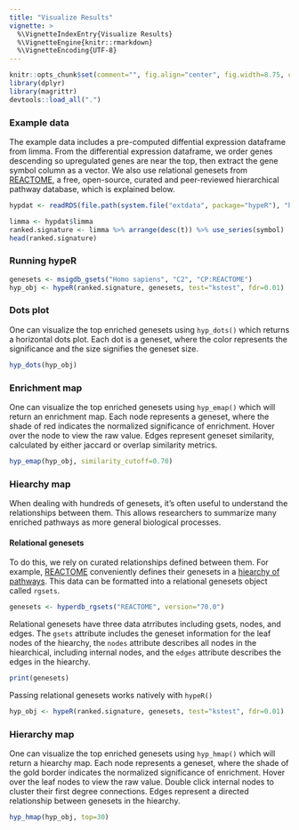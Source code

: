 ```yaml
---
title: "Visualize Results"
vignette: >
  %\VignetteIndexEntry{Visualize Results}
  %\VignetteEngine{knitr::rmarkdown}
  %\VignetteEncoding{UTF-8}
---
```


```r
knitr::opts_chunk$set(comment="", fig.align="center", fig.width=8.75, cache=FALSE)
library(dplyr)
library(magrittr)
devtools::load_all(".")
```

### Example data
The example data includes a pre-computed diffential expression dataframe from limma. From the differential expression dataframe, we order genes descending so upregulated genes are near the top, then extract the gene symbol column as a vector. We also use relational genesets from [REACTOME](https://reactome.org/), a free, open-source, curated and peer-reviewed hierarchical pathway database, which is explained below.

```r

hypdat <- readRDS(file.path(system.file("extdata", package="hypeR"), "hypdat.rds"))

limma <- hypdat$limma
ranked.signature <- limma %>% arrange(desc(t)) %>% use_series(symbol)
head(ranked.signature)

```

### Running hypeR
```r

genesets <- msigdb_gsets("Homo sapiens", "C2", "CP:REACTOME")
hyp_obj <- hypeR(ranked.signature, genesets, test="kstest", fdr=0.01)

```

### Dots plot
One can visualize the top enriched genesets using `hyp_dots()` which returns a horizontal dots plot. Each dot is a geneset, where the color represents the significance and the size signifies the geneset size.
```r

hyp_dots(hyp_obj)

```

### Enrichment map
One can visualize the top enriched genesets using `hyp_emap()` which will return an enrichment map. Each node represents a geneset, where the shade of red indicates the normalized significance of enrichment. Hover over the node to view the raw value. Edges represent geneset similarity, calculated by either jaccard or overlap similarity metrics.
```r

hyp_emap(hyp_obj, similarity_cutoff=0.70)

```

### Hiearchy map
When dealing with hundreds of genesets, it's often useful to understand the relationships between them. This allows researchers to summarize many enriched pathways as more general biological processes.

#### Relational genesets
To do this, we rely on curated relationships defined between them. For example, [REACTOME](https://reactome.org/) conveniently defines their genesets in a [hiearchy of pathways](https://reactome.org/PathwayBrowser/). This data can be formatted into a relational genesets object called `rgsets`.
```r

genesets <- hyperdb_rgsets("REACTOME", version="70.0")

```

Relational genesets have three data atrributes including gsets, nodes, and edges. The `gsets` attribute includes the geneset information for the leaf nodes of the hiearchy, the `nodes` attribute describes all nodes in the hiearchical, including internal nodes, and the `edges` attribute describes the edges in the hiearchy.

```r

print(genesets)

```

Passing relational genesets works natively with `hypeR()`

```r

hyp_obj <- hypeR(ranked.signature, genesets, test="kstest", fdr=0.01)

```

### Hierarchy map
One can visualize the top enriched genesets using `hyp_hmap()` which will return a hiearchy map. Each node represents a geneset, where the shade of the gold border indicates the normalized significance of enrichment. Hover over the leaf nodes to view the raw value. Double click internal nodes to cluster their first degree connections. Edges represent a directed relationship between genesets in the hiearchy.
```r

hyp_hmap(hyp_obj, top=30)

```
